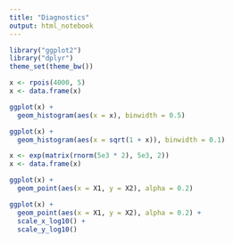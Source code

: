 ```yaml
---
title: "Diagnostics"
output: html_notebook
---
```


```r
library("ggplot2")
library("dplyr")
theme_set(theme_bw())
```

```r
x <- rpois(4000, 5)
x <- data.frame(x)

ggplot(x) +
  geom_histogram(aes(x = x), binwidth = 0.5)

ggplot(x) +
  geom_histogram(aes(x = sqrt(1 + x)), binwidth = 0.1)
```


```r
x <- exp(matrix(rnorm(5e3 * 2), 5e3, 2))
x <- data.frame(x)

ggplot(x) +
  geom_point(aes(x = X1, y = X2), alpha = 0.2)

ggplot(x) +
  geom_point(aes(x = X1, y = X2), alpha = 0.2) +
  scale_x_log10() +
  scale_y_log10()
```